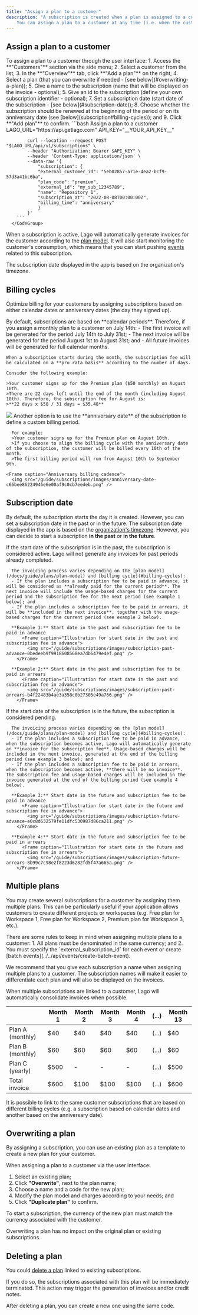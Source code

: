```yaml
---
title: "Assign a plan to a customer"
description: "A subscription is created when a plan is assigned to a customer. 
    You can assign a plan to a customer at any time (i.e. when the customer record is created or later on)."
---
```


## Assign a plan to a customer
<Tabs>
  <Tab title="Dashboard">
    To assign a plan to a customer through the user interface:
    1. Access the **"Customers"** section via the side menu;
    2. Select a customer from the list;
    3. In the **"Overview"** tab, click **"Add a plan"** on the right;
    4. Select a plan (that you can overwrite if needed - [see below](#overwriting-a-plan));
    5. Give a name to the subscription (name that will be displayed on the invoice - optional);
    5. Give an id to the subscription (define your own subscription identifier - optional);
    7. Set a subscription date (start date of the subscription - [see below](#subscription-date));
    8. Choose whether the subscription should be renewed at the beginning of the period or on its anniversary date (see [below](subscription#billing-cycles)); and
    9. Click **"Add plan"** to confirm.
  </Tab>
  <Tab title="API">
      <CodeGroup>
        ```bash Assign a plan to a customer
            LAGO_URL="https://api.getlago.com"
            API_KEY="__YOUR_API_KEY__"

            curl --location --request POST "$LAGO_URL/api/v1/subscriptions" \
            --header "Authorization: Bearer $API_KEY" \
            --header 'Content-Type: application/json' \
            --data-raw '{
                "subscription": {
                "external_customer_id": "5eb02857-a71e-4ea2-bcf9-57d3a41bc6ba",
                "plan_code": "premium",
                "external_id": "my_sub_12345789",
                "name": "Repository 1",
                "subscription_at": "2022-08-08T00:00:00Z",
                "billing_time": "anniversary"
                }
            }'
        ```
      </CodeGroup>
  </Tab>
</Tabs>

When a subscription is active, Lago will automatically generate invoices for the customer according to the [plan model](./plan-model). It will also start monitoring the customer's consumption, which means that you can start pushing [events](../../api/events/metered-event) related to this subscription.

<Info>
The subscription date displayed in the app is based on the organization's timezone.
</Info>

## Billing cycles
Optimize billing for your customers by assigning subscriptions based on either calendar dates or anniversary dates (the day they signed up).

<Tabs>
  <Tab title="Calendar billing period">
    By default, subscriptions are based on **calendar periods**. Therefore, if you assign a monthly plan to a customer on July 14th:
    - The first invoice will be generated for the period July 14th to July 31st;
    - The next invoice will be generated for the period August 1st to August 31st; and
    - All future invoices will be generated for full calendar months.

    When a subscription starts during the month, the subscription fee will be calculated on a **pro rata basis** according to the number of days.

    Consider the following example:

    >Your customer signs up for the Premium plan ($50 monthly) on August 10th.
    >There are 22 days left until the end of the month (including August 10th). Therefore, the subscription fee for August is:
    >**22 days x $50 / 31 days = $35.48**

  <Frame caption="Calendar billing cadence">
    <img src="/guide/subscriptions/images/calendar-date-227bf60245e9d3715d3383098c88c1b0.png" />
  </Frame>
  </Tab>
  <Tab title="Anniversary billing period">
    Another option is to use the **anniversary date** of the subscription to define a custom billing period.

      For example:
      >Your customer signs up for the Premium plan on August 10th.
      >If you choose to align the billing cycle with the anniversary date of the subscription, the customer will be billed every 10th of the month.
      >The first billing period will run from August 10th to September 9th.

    <Frame caption="Anniversary billing cadence">
      <img src="/guide/subscriptions/images/anniversary-date-c66bee86224946e6e00af9c0cb7eedeb.png" />
   </Frame>
  </Tab>
</Tabs>

## Subscription date
By default, the subscription starts the day it is created. However, you can set a subscription date in the past or in the future. 
The subscription date displayed in the app is based on the [organization's timezone](../../../changelog/timezones).
However, you can decide to start a subscription **in the past** or **in the future**.

<Tabs>
  <Tab title="Start date in the past">
      If the start date of the subscription is in the past, the subscription is considered active.
      <Info>
      Lago will not generate any invoices for past periods already completed.
      </Info>

      The invoicing process varies depending on the [plan model](/docs/guide/plans/plan-model) and [billing cycle](#billing-cycles):
      - If the plan includes a subscription fee to be paid in advance, it will be considered as **already paid for the current period**. The next invoice will include the usage-based charges for the current period and the subscription fee for the next period (see example 1 below); and
      - If the plan includes a subscription fee to be paid in arrears, it will be **included in the next invoice**, together with the usage-based charges for the current period (see example 2 below).

      **Example 1:** Start date in the past and subscription fee to be paid in advance
          <Frame caption="Illustration for start date in the past and subscription fee in advance">
            <img src="/guide/subscriptions/images/subscription-past-advance-0bedeeb9f9918608568ea7db6479e4ef.png" />
        </Frame>

      **Example 2:** Start date in the past and subscription fee to be paid in arrears
          <Frame caption="Illustration for start date in the past and subscription fee in advance">
            <img src="/guide/subscriptions/images/subscription-past-arrears-b4f22483b4ae3a358c0b27305e49a766.png" />
        </Frame>
  </Tab>
  <Tab title="Start date in the future">
      If the start date of the subscription is in the future, the subscription is considered pending.

      The invoicing process varies depending on the [plan model](/docs/guide/plans/plan-model) and [billing cycle](#billing-cycles):
      - If the plan includes a subscription fee to be paid in advance, when the subscription becomes active, Lago will automatically generate an **invoice for the subscription fee**. Usage-based charges will be included in the next invoice, generated at the end of the billing period (see example 3 below); and
      - If the plan includes a subscription fee to be paid in arrears, when the subscription becomes active, **there will be no invoice**. The subscription fee and usage-based charges will be included in the invoice generated at the end of the billing period (see example 4 below).

      **Example 3:** Start date in the future and subscription fee to be paid in advance
          <Frame caption="Illustration for start date in the future and subscription fee in advance">
            <img src="/guide/subscriptions/images/subscription-future-advance-e0c8d632579fe11dfc530987d86ca211.png" />
        </Frame>

      **Example 4:** Start date in the future and subscription fee to be paid in arrears
          <Frame caption="Illustration for start date in the future and subscription fee in arrears">
            <img src="/guide/subscriptions/images/subscription-future-arrears-8b99c7c98e2f8223d6282fd5f47a665a.png" />
        </Frame>
  </Tab>
</Tabs>

## Multiple plans
You may create several subscriptions for a customer by assigning them multiple plans. This can be particularly useful if your application allows customers to create different projects or workspaces (e.g. Free plan for Workspace 1, Free plan for Workspace 2, Premium plan for Workspace 3, etc.).

<Warning>
There are some rules to keep in mind when assigning multiple plans to a customer:
1. All plans must be denominated in the same currency; and
2. You must specify the `external_subscription_id` for each event or create [batch events](../../api/events/create-batch-event).
</Warning>

We recommend that you give each subscription a name when assigning multiple plans to a customer. The subscription names will make it easier to differentiate each plan and will also be displayed on the invoices.

When multiple subscriptions are linked to a customer, Lago will automatically consolidate invoices when possible.

|                  | Month 1 | Month 2 | Month 3 | Month 4 | (...) | Month 13 |
| ---------------- | ------- | ------- | ------- | ------- | ----- | -------- |
| Plan A (monthly) | $40     | $40     | $40     | $40     | (...) | $40      |
| Plan B (monthly) | $60     | $60     | $60     | $60     | (...) | $60      |
| Plan C (yearly)  | $500    | -       | -       | -       | (...) | $500     |
| Total invoice    | $600    | $100    | $100    | $100    | (...) | $600     |

It is possible to link to the same customer subscriptions that are based on different billing cycles (e.g. a subscription based on calendar dates and another based on the anniversary date).

## Overwriting a plan
By assigning a subscription, you can use an existing plan as a template to create a new plan for your customer.

When assigning a plan to a customer via the user interface:
1. Select an existing plan;
2. Click **"Overwrite"**, next to the plan name;
3. Choose a name and a code for the new plan;
4. Modify the plan model and charges according to your needs; and
5. Click **"Duplicate plan"** to confirm.

To start a subscription, the currency of the new plan must match the currency associated with the customer.

<Info>
Overwriting a plan has no impact on the original plan or existing subscriptions.
</Info>

## Deleting a plan
You could [delete a plan](../../api/plans/destroy-plan) linked to existing subscriptions.

If you do so, the subscriptions associated with this plan will be immediately terminated. This action may trigger the generation of invoices and/or credit notes.

<Info>
After deleting a plan, you can create a new one using the same code.
</Info>